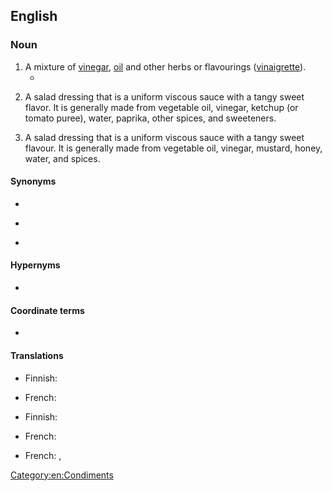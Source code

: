 ==English==
{{wikipedia}}

===Noun===
{{en-noun|-|s}}

# A mixture of [[vinegar]], [[oil]] and other herbs or flavourings ([[vinaigrette]]).
#* {{quote-book|author=Eva Greene Fuller|passage=''CREAM CHEESE AND CUCUMBER SANDWICH'': On thin slices of lightly buttered brown bread spread cream cheese; over same sprinkle chopped cucumbers that have been mixed with a little '''French dressing'''. Cover with another slice of lightly buttered brown bread.|page=118|title=The Up-To-Date Sandwich Book: 400 Ways to Make a Sandwich|publisher=|year=1909}}
# {{lb|en|US}} A salad dressing that is a uniform viscous sauce with a tangy sweet flavor. It is generally made from vegetable oil, vinegar, ketchup (or tomato puree), water, paprika, other spices, and sweeteners. {{defdate|From the 1950s}}
# {{lb|en|Canada}} A salad dressing that is a uniform viscous sauce with a tangy sweet flavour. It is generally made from vegetable oil, vinegar, mustard, honey, water, and spices.

====Synonyms====
* {{l|en|French salad dressing}}
* {{sense|vinaigrette}} {{l|en|vinaigrette}}
* {{sense|U.S. viscous dressing}} {{l|en|Catalina dressing}}

====Hypernyms====
* {{l|en|salad dressing}}

====Coordinate terms====
* {{l|en|Italian dressing}} {{gloss|vinegar, oil, herbs and spices; a vinaigrette}}

====Translations====
{{trans-top|mixture of vinegar, oil and other herbs or flavourings}}
* Finnish: {{t|fi|[[ranskalainen]] [[salaattikastike]]}}
{{trans-mid}}
* French: {{t+|fr|vinaigrette|f}}
{{trans-bottom}}

{{trans-top|US: a salad dressing}}
* Finnish: {{t|fi|[[amerikkalainen]] [[salaattikastike]]}}
{{trans-mid}}
* French: {{t|fr|vinaigrette française|f}}
{{trans-bottom}}

{{trans-top|Canada: a salad dressing}}
* French: {{t|fr|vinaigrette française|f}}, {{t|fr|vinaigrette à la française|f}}
{{trans-mid}}
{{trans-bottom}}

[[Category:en:Condiments]]